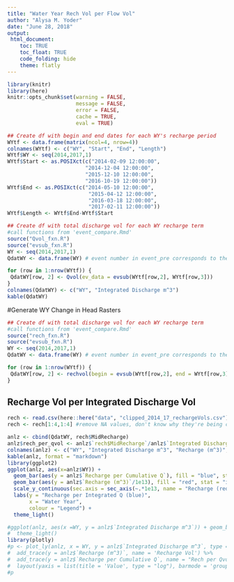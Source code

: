```yaml
---
title: "Water Year Rech Vol per Flow Vol"
author: "Alysa M. Yoder"
date: "June 28, 2018"
output: 
 html_document:
    toc: TRUE
    toc_float: TRUE
    code_folding: hide
    theme: flatly
---
```


```r
library(knitr)
library(here)
knitr::opts_chunk$set(warning = FALSE, 
                      message = FALSE,
                      error = FALSE, 
                      cache = TRUE, 
                      eval = TRUE)
```



```r
## Create df with begin and end dates for each WY's recharge period
WYtf <- data.frame(matrix(ncol=4, nrow=4))
colnames(WYtf) <- c("WY", "Start", "End", "Length")
WYtf$WY <- seq(2014,2017,1)
WYtf$Start <- as.POSIXct(c("2014-02-09 12:00:00",
                         "2014-12-04 12:00:00",
                         "2015-12-10 12:00:00",
                         "2016-10-19 12:00:00"))
WYtf$End <- as.POSIXct(c("2014-05-10 12:00:00",
                          "2015-04-12 12:00:00",
                          "2016-03-18 12:00:00",
                          "2017-02-11 12:00:00"))
WYtf$Length <- WYtf$End-WYtf$Start
```


```r
## Create df with total discharge vol for each WY recharge term
#call functions from 'event_compare.Rmd' 
source("Qvol_fxn.R")
source("evsub_fxn.R")
WY <- seq(2014,2017,1)
QdatWY <- data.frame(WY) # event number in event_pre corresponds to the row numbers in Qdat. 

for (row in 1:nrow(WYtf)) {
 QdatWY[row, 2] <- Qvol(ev_data = evsub(WYtf[row,2], WYtf[row,3]))
}
colnames(QdatWY) <- c("WY", "Integrated Discharge m^3")
kable(QdatWY)
```

#Generate WY Change in Head Rasters
```r
## Create df with total discharge vol for each WY recharge term
#call functions from 'event_compare.Rmd' 
source("rech_fxn.R")
source("evsub_fxn.R")
WY <- seq(2014,2017,1)
QdatWY <- data.frame(WY) # event number in event_pre corresponds to the row numbers in Qdat. 

for (row in 1:nrow(WYtf)) {
 QdatWY[row, 2] <- rechvol(begin = evsub(WYtf[row,2], end = WYtf[row,3]), plot_title = "test")
}


```

## Recharge Vol per Integrated Discharge Vol
```r
rech <- read.csv(here::here("data", "clipped_2014_17_rechargeVols.csv"), header = TRUE, sep = ",")
rech <- rech[1:4,1:4] #remove NA values, don't know why they're being created

anlz <- cbind(QdatWY, rech$MidRecharge)
anlz$rech_per_qvol <- anlz$`rech$MidRecharge`/anlz$`Integrated Discharge m^3`
colnames(anlz) <- c("WY", "Integrated Discharge m^3", "Recharge (m^3)", "Recharge per Cumulative Q")
kable(anlz, format = "markdown")
library(ggplot2)
ggplot(anlz, aes(x=anlz$WY)) + 
  geom_bar(aes(y = anlz$`Recharge per Cumulative Q`), fill = "blue", stat = "identity") +
  geom_bar(aes(y = anlz$`Recharge (m^3)`/1e13), fill = "red", stat = "identity") +
  scale_y_continuous(sec.axis = sec_axis(~.*1e13, name = "Recharge (red)")) +
  labs(y = "Recharge per Integrated Q (blue)", 
       x = "Water Year",
       colour = "Legend") +
  theme_light()

#ggplot(anlz, aes(x =WY, y = anlz$`Integrated Discharge m^3`)) + geom_bar(stat = "identity", fill = "pink") +
#  theme_light()
library(plotly)
#p <- plot_ly(anlz, x = WY, y = anlz$`Integrated Discharge m^3`, type = 'bar', name = 'QVol') %>%
#  add_trace(y = anlz$`Recharge (m^3)`, name = 'Recharge Vol') %>%
#  add_trace(y = anlz$`Recharge per Cumulative Q`, name = "Rech per Qvol") %>% 
#  layout(yaxis = list(title = 'Value', type = "log"), barmode = 'group')
#p
```

